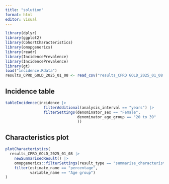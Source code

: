 ```yaml
---
title: "solution"
format: html
editor: visual
---
```

```r
library(dplyr)
library(ggplot2)
library(CohortCharacteristics)
library(omopgenerics)
library(readr)
library(IncidencePrevalence)
library(IncidencePrevalence)
library(gt)
load("incidence.Rdata")
results_CPRD_GOLD_2025_01_08 <- read_csv("results_CPRD GOLD_2025_01_08.csv")
```
## Incidence table
```r
tableIncidence(incidence |>
                 filterAdditional(analysis_interval == "years") |>
                 filterSettings(denominator_sex == "Female",
                                denominator_age_group == "20 to 39"
                                ))
```
## Characteristics plot
```r
plotCharacteristics(
  results_CPRD_GOLD_2025_01_08 |>
    newSummarisedResult() |>
    omopgenerics::filterSettings(result_type == "summarise_characteristics") |>    
    filter(estimate_name == "percentage",
           variable_name == "Age group")
) 
```

